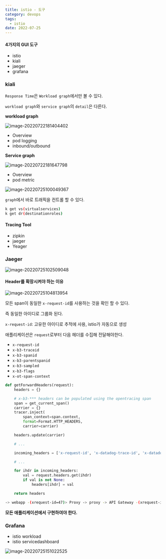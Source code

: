 ```yaml
---
title: istio - 도구
category: devops
tags:
  - istio
date: 2022-07-25
---
```


#### 4가지의 GUI 도구

- istio
- kiali
- jaeger
- grafana

### kiali

`Response Time`은 `Workload graph`에서만 볼 수 있다.

`workload graph`와 `service graph`의 `detail`은 다른다.

**workload graph**

![image-20220722181404402](../../../assets/images/posts/2022-07-22-post-istio-2/image-20220722181404402.png)

- Overview
- pod logging
- inbound/outbound

**Service graph**

![image-20220722181647798](../../../assets/images/posts/2022-07-22-post-istio-2/image-20220722181647798.png)

- Overview
- pod metric

![image-20220725100049367](../../../assets/images/posts/2022-07-25-post-istio-2/image-20220725100049367.png)

`graph`에서 바로 트래픽을 컨트롤 할 수 있다.

```bash
k get vs(virtualservices)
k get dr(destinationroles)
```

#### Tracing Tool

- zipkin
- jaeger
- Yeager

### Jaeger

![image-20220725102509048](../../../assets/images/posts/2022-07-25-post-istio-2/image-20220725102509048.png)

#### Header를 확장시켜야 하는 이유

![image-20220725104813954](../../../assets/images/posts/2022-07-25-post-istio-2/image-20220725104813954.png)

모든 span이 동일한 `x-request-id`를 사용하는 것을 확인 할 수 있다.

즉 동일한 아이디로 그룹화 된다.

`x-request-id`: 고유한 아이디로 추적에 사용, istio가 자동으로 생성

애플리케이션은 `request`로부터 다음 헤더를 수집해 전달해야한다.

- `x-request-id`
- `x-b3-traceid`
- `x-b3-spanid`
- `x-b3-parentspanid`
- `x-b3-sampled`
- `x-b3-flags`
- `x-ot-span-context`

```python
def getForwardHeaders(request):
    headers = {}

    # x-b3-*** headers can be populated using the opentracing span
    span = get_current_span()
    carrier = {}
    tracer.inject(
        span_context=span.context,
        format=Format.HTTP_HEADERS,
        carrier=carrier)

    headers.update(carrier)

    # ...

    incoming_headers = ['x-request-id', 'x-datadog-trace-id', 'x-datadog-parent-id', 'x-datadog-sampled']

    # ...

    for ihdr in incoming_headers:
        val = request.headers.get(ihdr)
        if val is not None:
            headers[ihdr] = val

    return headers

```

```bash
-> webapp -(xrequest-id=47)> Proxy -> proxy -> API Gateway -(xrequest-id=47)> Proxy
```

**모든 애플리케이션에서 구현하여야 한다.**

### Grafana

- istio workload
- istio servicedashboard

![image-20220725151022525](../../../assets/images/posts/2022-07-25-post-istio-2/image-20220725151022525.png)
